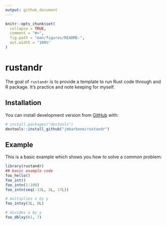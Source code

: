 ```yaml
---
output: github_document
---
```


<!-- README.md is generated from README.Rmd. Please edit that file -->

```r
knitr::opts_chunk$set(
  collapse = TRUE,
  comment = "#>",
  fig.path = "man/figures/README-",
  out.width = "100%"
)
```

# rustandr

<!-- badges: start -->
<!-- badges: end -->

The goal of `rustandr` is to provide a template to run Rust code through and R package.
It's practice and note keeping for myself.

## Installation

You can install development version from [GitHub](https://github.com/jmbarbone/rustandr) with:

``` r
# install.packages("devtools")
devtools::install_github("jmbarbone/rustandr")
```
## Example

This is a basic example which shows you how to solve a common problem:

```r
library(rustandr)
## basic example code
foo_hello()
foo_int()
foo_intn(1:100)
foo_intn(seq(-12L, 1L, 17L))

# multiplies x by y
foo_intxy(3L, 8L)

# divides x by y
foo_dblxy(61, 7)
```

